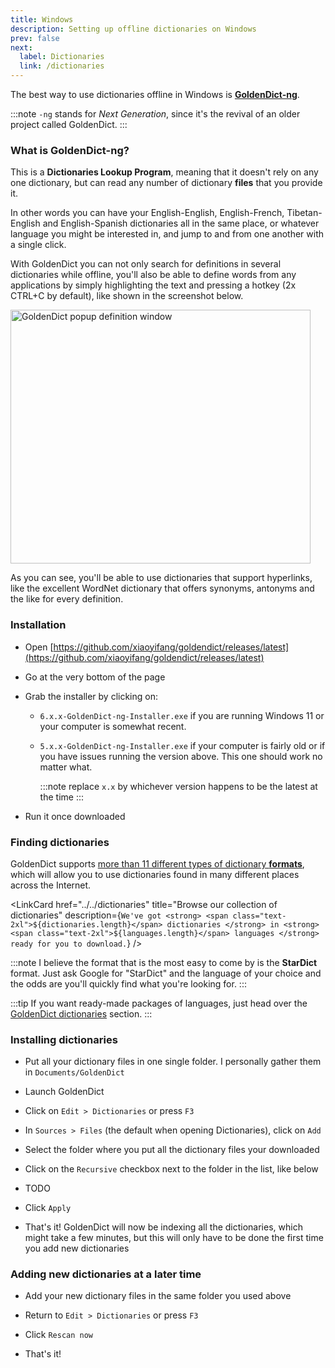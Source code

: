 ```yaml
---
title: Windows
description: Setting up offline dictionaries on Windows
prev: false
next:
  label: Dictionaries
  link: /dictionaries
---
```



The best way to use dictionaries offline in Windows is [**GoldenDict-ng**](https://xiaoyifang.github.io/goldendict-ng/).

:::note
`-ng` stands for _Next Generation_, since it's the revival of an older project called GoldenDict.
:::

### What is GoldenDict-ng?

This is a **Dictionaries Lookup Program**, meaning that it doesn't rely on any one dictionary, but can read any number of dictionary **files** that you provide it.

In other words you can have your English-English, English-French, Tibetan-English and English-Spanish dictionaries all in the same place, or whatever language you might be interested in, and jump to and from one another with a single click.

With GoldenDict you can not only search for definitions in several dictionaries while offline, you'll also be able to define words from any applications by simply highlighting the text and pressing a hotkey (2x CTRL+C by default), like shown in the screenshot below.

<Image
  src={popupImage}
  alt="GoldenDict popup definition window"
  width="480"
  height="406"
  class="pl-1 bg-[#3347ff]"
/>

As you can see, you'll be able to use dictionaries that support hyperlinks, like the excellent WordNet dictionary that offers synonyms, antonyms and the like for every definition.

### Installation

- Open [https://github.com/xiaoyifang/goldendict/releases/latest](https://github.com/xiaoyifang/goldendict/releases/latest)

- Go at the very bottom of the page

- Grab the installer by clicking on:

  - `6.x.x-GoldenDict-ng-Installer.exe` if you are running Windows 11 or your computer is somewhat recent.
  - `5.x.x-GoldenDict-ng-Installer.exe` if your computer is fairly old or if you have issues running the version above. This one should work no matter what.

    :::note
    replace `x.x` by whichever version happens to be the latest at the time
    :::

- Run it once downloaded

### Finding dictionaries

GoldenDict supports [more than 11 different types of dictionary **formats**](https://xiaoyifang.github.io/goldendict-ng/dictformats/), which will allow you to use dictionaries found in many different places across the Internet.

<LinkCard
  href="../../dictionaries"
  title="Browse our collection of dictionaries"
  description={`
        We've got
        <strong>
          <span class="text-2xl">${dictionaries.length}</span>
          dictionaries
        </strong>
        in
        <strong>
          <span class="text-2xl">${languages.length}</span>
          languages
        </strong>
        ready for you to download.
  `}
/>

:::note
I believe the format that is the most easy to come by is the **StarDict** format. Just ask Google for "StarDict" and the language of your choice and the odds are you'll quickly find what you're looking for.
:::

:::tip
If you want ready-made packages of languages, just head over the [GoldenDict dictionaries](../../dictionaries/packages) section.
:::

### Installing dictionaries

- Put all your dictionary files in one single folder. I personally gather them in `Documents/GoldenDict`

- Launch GoldenDict

- Click on `Edit > Dictionaries` or press `F3`

- In `Sources > Files` (the default when opening Dictionaries), click on `Add`

- Select the folder where you put all the dictionary files your downloaded

- Click on the `Recursive` checkbox next to the folder in the list, like below

- TODO

- Click `Apply`

- That's it! GoldenDict will now be indexing all the dictionaries, which might take a few minutes, but this will only have to be done the first time you add new dictionaries

### Adding new dictionaries at a later time

- Add your new dictionary files in the same folder you used above

- Return to `Edit > Dictionaries` or press `F3`

- Click `Rescan now`

- That's it!
